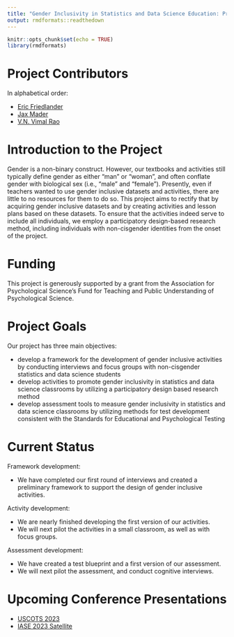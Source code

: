 ```yaml
---
title: "Gender Inclusivity in Statistics and Data Science Education: Project Page"
output: rmdformats::readthedown
---
```


```r
knitr::opts_chunk$set(echo = TRUE)
library(rmdformats)
```

# Project Contributors

In alphabetical order: 

- [Eric Friedlander](https://www.snc.edu/academics/faculty/eric.friedlander.html)
- [Jax Mader](https://www.math.purdue.edu/people/grad/index.html?student=lmader)
- [V.N. Vimal Rao](https://raovnv.github.io/research.html)

# Introduction to the Project

Gender is a non-binary construct. However, our textbooks and activities still typically define gender as either “man” or “woman”, and often conflate gender with biological sex (i.e., “male” and “female”). Presently, even if teachers wanted to use gender inclusive datasets and activities, there are little to no resources for them to do so. This project aims to rectify that by acquiring gender inclusive datasets and by creating activities and lesson plans based on these datasets. To ensure that the activities indeed serve to include all individuals, we employ a participatory design-based research method, including individuals with non-cisgender identities from the onset of the project. 

# Funding

This project is generously supported by a grant from the Association for Psychological Science's Fund for Teaching and Public Understanding of Psychological Science. 

# Project Goals

Our project has three main objectives: 

- develop a framework for the development of gender inclusive activities by conducting interviews and focus groups with non-cisgender statistics and data science students
- develop activities to promote gender inclusivity in statistics and data science classrooms by utilizing a participatory design based research method
- develop assessment tools to measure gender inclusivity in statistics and data science classrooms by utilizing methods for test development consistent with the Standards for Educational and Psychological Testing

# Current Status

Framework development: 

- We have completed our first round of interviews and created a preliminary framework to support the design of gender inclusive activities. 

Activity development: 

- We are nearly finished developing the first version of our activities. 
- We will next pilot the activities in a small classroom, as well as with focus groups. 

Assessment development: 

- We have created a test blueprint and a first version of our assessment. 
- We will next pilot the assessment, and conduct cognitive interviews. 

# Upcoming Conference Presentations

- [USCOTS 2023](https://causeweb.org/cause/uscots/uscots23/)
- [IASE 2023 Satellite](https://iase2023satellite.github.io/)
